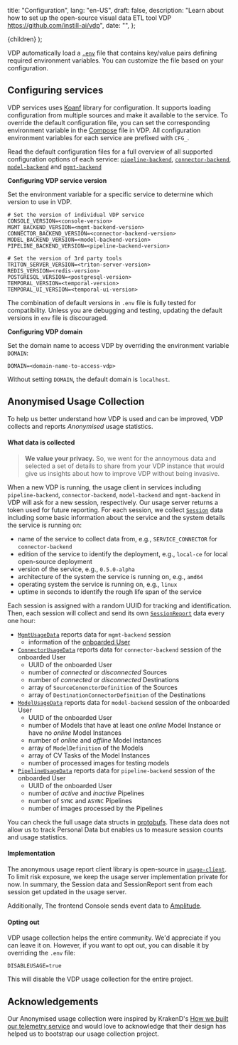   title: "Configuration",
  lang: "en-US",
  draft: false,
  description:
    "Learn about how to set up the open-source visual data ETL tool VDP https://github.com/instill-ai/vdp",
  date: "",
};

  <DocsLayout meta={meta}>{children}</DocsLayout>
);

VDP automatically load a [`.env`](https://github.com/instill-ai/vdp/blob/main/.env) file that contains key/value pairs defining required environment variables.
You can customize the file based on your configuration.

## Configuring services

VDP services uses [Koanf](https://github.com/knadh/koanf) library for configuration. It supports loading configuration from multiple sources and make it available to the service.
To override the default configuration file, you can set the corresponding environment variable in the [Compose](https://github.com/instill-ai/vdp/blob/main/docker-compose.yml) file in VDP.
All configuration environment variables for each service are prefixed with `CFG_`.

Read the default configuration files for a full overview of all supported configuration options of each service:
[`pipeline-backend`](https://github.com/instill-ai/pipeline-backend/blob/main/config/config.yaml),
[`connector-backend`](https://github.com/instill-ai/connector-backend/blob/main/config/config.yaml),
[`model-backend`](https://github.com/instill-ai/model-backend/blob/main/config/config.yaml) and
[`mgmt-backend`](https://github.com/instill-ai/mgmt-backend/blob/main/config/config.yaml)

**Configuring VDP service version**

Set the environment variable for a specific service to determine which version to use in VDP.

```make .env
# Set the version of individual VDP service
CONSOLE_VERSION=<console-version>
MGMT_BACKEND_VERSION=<mgmt-backend-version>
CONNECTOR_BACKEND_VERSION=<connector-backend-version>
MODEL_BACKEND_VERSION=<model-backend-version>
PIPELINE_BACKEND_VERSION=<pipeline-backend-version>

# Set the version of 3rd party tools
TRITON_SERVER_VERSION=<triton-server-version>
REDIS_VERSION=<redis-version>
POSTGRESQL_VERSION=<postgresql-version>
TEMPORAL_VERSION=<temporal-version>
TEMPORAL_UI_VERSION=<temporal-ui-version>
```

The combination of default versions in `.env` file is fully tested for compatibility.
Unless you are debugging and testing, updating the default versions in `env` file is discouraged.

**Configuring VDP domain**

Set the domain name to access VDP by overriding the environment variable `DOMAIN`:

```make .env
DOMAIN=<domain-name-to-access-vdp>
```

Without setting `DOMAIN`, the default domain is `localhost`.

## Anonymised Usage Collection

To help us better understand how VDP is used and can be improved, VDP collects and reports _Anonymised_ usage statistics.

#### What data is collected

> **We value your privacy.** So, we went for the annoymous data and selected a set of details to share from your VDP instance that would give us insights about how to improve VDP without being invasive.

When a new VDP is running, the usage client in services including `pipeline-backend`, `connector-backend`, `model-backend` and `mgmt-backend` in VDP will ask for a new session, respectively.
Our usage server returns a token used for future reporting.
For each session, we collect [`Session`](https://github.com/instill-ai/protobufs/blob/main/vdp/usage/v1alpha/usage.proto#L15-L66) data including some basic information about the service and the system details the service is running on:

- name of the service to collect data from, e.g., `SERVICE_CONNECTOR` for `connector-backend`
- edition of the service to identify the deployment, e.g., `local-ce` for local open-source deployment
- version of the service, e.g., `0.5.0-alpha`
- architecture of the system the service is running on, e.g., `amd64`
- operating system the service is running on, e.g., `linux`
- uptime in seconds to identify the rough life span of the service

Each session is assigned with a random UUID for tracking and identification.
Then, each session will collect and send its own [`SessionReport`](https://github.com/instill-ai/protobufs/blob/main/vdp/usage/v1alpha/usage.proto#L153-L175) data every one hour:

- [`MgmtUsageData`](https://github.com/instill-ai/protobufs/blob/main/vdp/usage/v1alpha/usage.proto#L68-L72) reports data for `mgmt-backend` session
  - information of the [onboarded User](/docs/start-here/build-your-first-pipeline#onboarding)
- [`ConnectorUsageData`](https://github.com/instill-ai/protobufs/blob/main/vdp/usage/v1alpha/usage.proto#L74-L103) reports data for `connector-backend` session of the onboarded User
  - UUID of the onboarded User
  - number of _connected_ or _disconnected_ Sources
  - number of _connected_ or _disconnected_ Destinations
  - array of `SourceConenctorDefinition` of the Sources
  - array of `DestinationConnectorDefinition` of the Destinations
- [`ModelUsageData`](https://github.com/instill-ai/protobufs/blob/main/vdp/usage/v1alpha/usage.proto#L105-L130) reports data for `model-backend` session of the onboarded User
  - UUID of the onboarded User
  - number of Models that have at least one _online_ Model Instance or have no _online_ Model Instances
  - number of _online_ and _offline_ Model Instances
  - array of `ModelDefinition` of the Models
  - array of CV Tasks of the Model Instances
  - number of processed images for testing models
- [`PipelineUsageData`](https://github.com/instill-ai/protobufs/blob/main/vdp/usage/v1alpha/usage.proto#L132-L151) reports data for `pipeline-backend` session of the onboarded User
  - UUID of the onboarded User
  - number of _active_ and _inactive_ Pipelines
  - number of `SYNC` and `ASYNC` Pipelines
  - number of images processed by the Pipelines

You can check the full usage data structs in [protobufs](https://github.com/instill-ai/protobufs/blob/main/vdp/usage/v1alpha/usage.proto).
These data does not allow us to track Personal Data but enables us to measure session counts and usage statistics.

#### Implementation

The anonymous usage report client library is open-source in [`usage-client`](https://github.com/instill-ai/usage-client).
To limit risk exposure, we keep the usage server implementation private for now.
In summary, the Session data and SessionReport sent from each session get updated in the usage server.

Additionally, The frontend Console sends event data to [Amplitude](https://amplitude.com).

#### Opting out

VDP usage collection helps the entire community. We'd appreciate if you can leave it on.
However, if you want to opt out, you can disable it by overriding the `.env` file:

```make .env
DISABLEUSAGE=true
```

This will disable the VDP usage collection for the entire project.

## Acknowledgements

Our Anonymised usage collection were inspired by KrakenD's [How we built our telemetry service](https://www.krakend.io/blog/building-a-telemetry-service/) and would love to acknowledge that their design has helped us to bootstrap our usage collection project.
